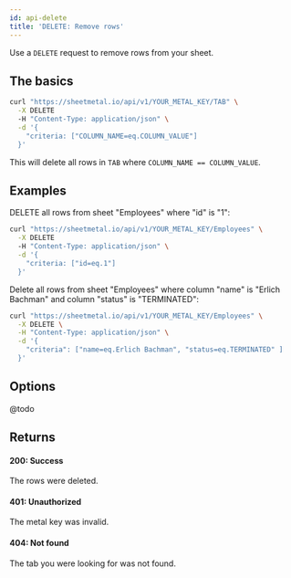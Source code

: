 ```yaml
---
id: api-delete
title: 'DELETE: Remove rows'
---
```


Use a `DELETE` request to remove rows from your sheet.

## The basics

```bash
curl "https://sheetmetal.io/api/v1/YOUR_METAL_KEY/TAB" \
  -X DELETE
  -H "Content-Type: application/json" \
  -d '{
    "criteria: ["COLUMN_NAME=eq.COLUMN_VALUE"]
  }'
```

This will delete all rows in `TAB` where `COLUMN_NAME == COLUMN_VALUE`.

## Examples

DELETE all rows from sheet "Employees" where "id" is "1":

```bash
curl "https://sheetmetal.io/api/v1/YOUR_METAL_KEY/Employees" \
  -X DELETE
  -H "Content-Type: application/json" \
  -d '{
    "criteria: ["id=eq.1"]
  }'
```

Delete all rows from sheet "Employees" where column "name" is "Erlich Bachman" and column "status" is "TERMINATED":

```bash
curl "https://sheetmetal.io/api/v1/YOUR_METAL_KEY/Employees" \
  -X DELETE \
  -H "Content-Type: application/json" \
  -d '{
    "criteria": ["name=eq.Erlich Bachman", "status=eq.TERMINATED" ]
  }'
```

## Options

@todo

## Returns

#### 200: Success

The rows were deleted.

#### 401: Unauthorized

The metal key was invalid.

#### 404: Not found

The tab you were looking for was not found.

